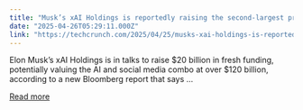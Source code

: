 ```yaml
---
title: "Musk’s xAI Holdings is reportedly raising the second-largest private funding round ever"
date: "2025-04-26T05:29:11.000Z"
link: "https://techcrunch.com/2025/04/25/musks-xai-holdings-is-reportedly-raising-the-second-largest-private-funding-round-ever/"
---
```


Elon Musk&#8217;s xAI Holdings is in talks to raise $20 billion in fresh funding, potentially valuing the AI and social media combo at over $120 billion, according to a new Bloomberg report that says ...

[Read more](https://techcrunch.com/2025/04/25/musks-xai-holdings-is-reportedly-raising-the-second-largest-private-funding-round-ever/)
